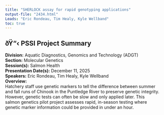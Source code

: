 ```yaml
---
title: "SHERLOCK assay for rapid genotyping applications"
output-file: "2434.html"
Leads: "Eric Rondeau, Tim Healy, Kyle Wellband"
toc: true
---
```


## ðŸ“‹ PSSI Project Summary

**Division:** Aquatic Diagnostics, Genomics and Technology (ADGT)  
**Section:** Molecular Genetics  
**Session(s):** Salmon Health  
**Presentation Date(s):** December 11, 2025  
**Speakers:** Eric Rondeau, Tim Healy, Kyle Wellband  
**Overview:**  
Hatchery staff use genetic markers to tell the difference between summer and fall runs of Chinook in the Puntledge River to preserve genetic integrity. However, genetic tests can often be slow and only applied later. This salmon genetics pilot project assesses rapid, in-season testing where genetic marker information could be provided in under an hour.    


